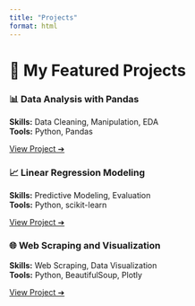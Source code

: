```yaml
---
title: "Projects"
format: html
---
```


# 🚀 My Featured Projects

::: {.grid cols="3"}
  
::: {.card}
### 📊 Data Analysis with Pandas
**Skills:** Data Cleaning, Manipulation, EDA  
**Tools:** Python, Pandas

[View Project ➔](project1.qmd)
:::

::: {.card}
### 📈 Linear Regression Modeling
**Skills:** Predictive Modeling, Evaluation  
**Tools:** Python, scikit-learn

[View Project ➔](project2.qmd)
:::

::: {.card}
### 🌐 Web Scraping and Visualization
**Skills:** Web Scraping, Data Visualization  
**Tools:** Python, BeautifulSoup, Plotly

[View Project ➔](project3.qmd)
:::

:::
